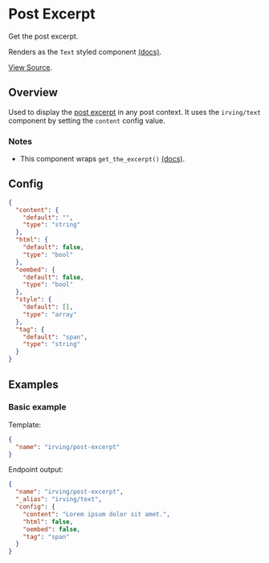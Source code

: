<Meta title="WordPress Components|Post Excerpt" />

# Post Excerpt
Get the post excerpt.

Renders as the `Text` styled component [(docs)](?path=/docs/styled-components-text--plain-text-example).

[View Source](https://github.com/alleyinteractive/wp-irving/tree/master/inc/components/components/post-excerpt).

## Overview
Used to display the [post excerpt](https://wordpress.org/support/article/excerpt/) in any post context. It uses the `irving/text` component by setting the `content` config value.

### Notes
* This component wraps `get_the_excerpt()` [(docs)](https://developer.wordpress.org/reference/functions/get_the_excerpt/).

## Config
```json
{
  "content": {
    "default": "",
    "type": "string"
  },
  "html": {
    "default": false,
    "type": "bool"
  },
  "oembed": {
    "default": false,
    "type": "bool"
  },
  "style": {
    "default": [],
    "type": "array"
  },
  "tag": {
    "default": "span",
    "type": "string"
  }
}
```

## Examples

### Basic example
Template:
```json
{
  "name": "irving/post-excerpt"
}
```

Endpoint output:
```json
{
  "name": "irving/post-excerpt",
  "_alias": "irving/text",
  "config": {
    "content": "Lorem ipsum dolor sit amet.",
    "html": false,
    "oembed": false,
    "tag": "span"
  }
}
```